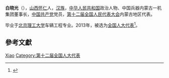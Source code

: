 {{Otheruses|other=曾用笔名白晓光的作家|马加 (作家)}}

'''白晓光'''（{{bd|1966年||}}），[[山西省|山西]][[怀仁县|怀仁]]人，[[汉族|汉族]]，[[中华人民共和国|中华人民共和国]]政治人物、中国兵器内蒙古一机集团董事长，[[中国共产党|中国共产党]]党员，[[第十二届全国人民代表大会|第十二届全国人民代表大会]]内蒙古地区代表。

毕业于[[北京理工大学|北京理工大学]]车辆工程专业。2013年，被选为[[全国人大代表|全国人大代表]]<ref>{{cite news|title=全国人大代表信息-白晓光|url= http://210.82.31.1:8084/delegate/viewDelegate.action?dbid=120306|accessdate=2013-03-28|newspaper=全国人大网}}</ref>。

== 參考文獻 ==
{{reflist}}

{{中国政治人物小作品}}

{{Authority control}}
{{DEFAULTSORT:Bai白}}
[[Category:白姓|Xiao]]
[[Category:第十二届全国人大代表|Category:第十二届全国人大代表]]